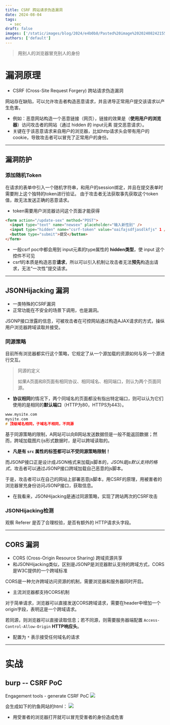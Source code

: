 ```yaml
---
title: CSRF 跨站请求伪造漏洞
date: 2024-08-04
tags:
  - sec
draft: false
images: ['/static/images/blog/2024/e4b0b8/Pasted%20image%2020240824215518.png']
authors: ['default']
---
```


> 用别人的浏览器冒充别人的身份

# 漏洞原理

- CSRF (Cross-Site Request Forgery) 跨站请求伪造漏洞

网站存在缺陷，可以允许攻击者构造恶意请求，并且诱导正常用户提交该请求以产生危害。

- 例如：恶意网站构造一个恶意链接（网页），链接的效果是（**使用用户的浏览器**）访问攻击者的网站（通过 hidden 的 input元素 提交恶意请求）。
- 关键在于该恶意请求来自用户的浏览器，比如http请求头会带有用户的cookie，导致攻击者可以冒充了正常用户的身份。

---

## 漏洞防护

### 添加随机Token

在请求的表单中引入一个随机字符串，和用户的session绑定，并且在提交表单时需要附上这个独特的token进行验证。
由于攻击者无法获取事先获取这个token值，故无法发送正确的恶意请求。

- token需要用户浏览器访问这个页面才能获得

```html
<form action="/update-sex" method="POST">
  <input type="text" name="newsex" placeholder="输入新性别" />
  <input type="hidden" name="csrf-token" value="oaifajsdfjasdlkfjs" 1 />
  <button type="submit">提交</button>
</form>
```

- 一般csrf poc中都会用到 input元素的type属性的 **hidden类型**，使 input 这个控件不可见
- csrf的本质是构造恶意**请求**，所以可以引入机制让攻击者无法**预先**构造出请求，无法“一次性”提交请求。

---

## JSONHijacking 漏洞

- 一类特殊的CSRF漏洞
- 正常功能在不安全的场景下调用，也是漏洞。

JSONP接口泄露的信息，可被攻击者在可控网站通过构造AJAX请求的方式，操纵用户浏览器跨域读取并接受。

### 同源策略

目前所有浏览器都实行这个策略，它规定了从一个源加载的资源如何与另一个源进行交互。

> 同源的定义
>
> 如果A页面和B页面有相同协议、相同域名、相同端口，则认为两个页面同源。

- **协议相同**的情况下，两个同域名的页面都没有指出特定端口，则可以认为它们使用的是相同的**默认端口**（HTTP为80，HTTPS为443）。

```c
www.mysite.com
mysite.com
# 顶级域名相同，子域名不相同，不同源
```

基于同源策略的限制，A网站可以向B网站发送数据但是一般不能返回数据；然而，跨域加载图片/js形式数据时，是可以跨域读取的。

- **凡是有 `src` 属性的标签都可以不受同源策略限制！**

而JSONP接口正是设计成JSON格式来加载js脚本的，_JSON是js默认支持的格式_，攻击者可以通过JSONP接口跨域加载自己恶意的js脚本。

于是，攻击者可以在自己的网站上部署恶意js脚本，用CSRF的原理，用被害者的浏览器冒充身份访问JSONP接口，获取信息。

- 在我看来，JSONHijacking是通过同源策略，实现了跨站两次的CSRF攻击

### JSONHijacking检测

观察 Referer 是否了合理校验，是否有额外的 HTTP请求头字段。

---

## CORS 漏洞

- CORS (Cross-Origin Resource Sharing) 跨域资源共享
- 和JSONHijacking类似，区别是JSONP是浏览器默认支持的跨域方式，CORS是W3C提供的一个跨域标准

CORS是一种允许跨域访问资源的机制，需要浏览器和服务器同时开启。

- 主流浏览器都支持CORS机制

对于简单请求，浏览器可以直接发送CORS跨域请求，需要在header中增加一个origin字段，表明这是一个跨域请求。

若同源，则浏览器可以直接读取信息；若不同源，则需要服务器端配置 `Access-Control-Allow-Origin` **HTTP响应头**。

- 配置为 `*` 表示接受任何域名的请求

---

# 实战

## burp -- CSRF PoC

Engagement tools - generate CSRF PoC
![](/static/images/blog/2024/e4b0b8/Pasted%20image%2020240824215319.png)

会生成如下的钓鱼网站的html：
![](/static/images/blog/2024/e4b0b8/Pasted%20image%2020240824215518.png)

- 用受害者的浏览器打开就可以冒充受害者的身份造成危害
